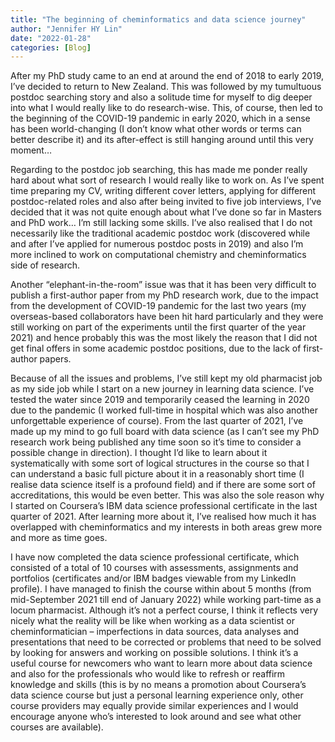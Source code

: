 ```yaml
---
title: "The beginning of cheminformatics and data science journey"
author: "Jennifer HY Lin"
date: "2022-01-28"
categories: [Blog]
---
```


After my PhD study came to an end at around the end of 2018 to early 2019, I've decided to return to New Zealand. This was followed by my tumultuous postdoc searching story and also a solitude time for myself to dig deeper into what I would really like to do research-wise. This, of course, then led to the beginning of the COVID-19 pandemic in early 2020, which in a sense has been world-changing (I don't know what other words or terms can better describe it) and its after-effect is still hanging around until this very moment...

Regarding to the postdoc job searching, this has made me ponder really hard about what sort of research I would really like to work on. As I've spent time preparing my CV, writing different cover letters, applying for different postdoc-related roles and also after being invited to five job interviews, I've decided that it was not quite enough about what I've done so far in Masters and PhD work... I'm still lacking some skills. I've also realised that I do not necessarily like the traditional academic postdoc work (discovered while and after I've applied for numerous postdoc posts in 2019) and also I'm more inclined to work on computational chemistry and cheminformatics side of research.

Another "elephant-in-the-room" issue was that it has been very difficult to publish a first-author paper from my PhD research work, due to the impact from the development of COVID-19 pandemic for the last two years (my overseas-based collaborators have been hit hard particularly and they were still working on part of the experiments until the first quarter of the year 2021) and hence probably this was the most likely the reason that I did not get final offers in some academic postdoc positions, due to the lack of first-author papers.

Because of all the issues and problems, I've still kept my old pharmacist job as my side job while I start on a new journey in learning data science. I've tested the water since 2019 and temporarily ceased the learning in 2020 due to the pandemic (I worked full-time in hospital which was also another unforgettable experience of course). From the last quarter of 2021, I've made up my mind to go full board with data science (as I can't see my PhD research work being published any time soon so it's time to consider a possible change in direction). I thought I'd like to learn about it systematically with some sort of logical structures in the course so that I can understand a basic full picture about it in a reasonably short time (I realise data science itself is a profound field) and if there are some sort of accreditations, this would be even better. This was also the sole reason why I started on Coursera's IBM data science professional certificate in the last quarter of 2021. After learning more about it, I've realised how much it has overlapped with cheminformatics and my interests in both areas grew more and more as time goes.

I have now completed the data science professional certificate, which consisted of a total of 10 courses with assessments, assignments and portfolios (certificates and/or IBM badges viewable from my LinkedIn profile). I have managed to finish the course within about 5 months (from mid-September 2021 till end of January 2022) while working part-time as a locum pharmacist. Although it's not a perfect course, I think it reflects very nicely what the reality will be like when working as a data scientist or cheminformatician -- imperfections in data sources, data analyses and presentations that need to be corrected or problems that need to be solved by looking for answers and working on possible solutions. I think it's a useful course for newcomers who want to learn more about data science and also for the professionals who would like to refresh or reaffirm knowledge and skills (this is by no means a promotion about Coursera's data science course but just a personal learning experience only, other course providers may equally provide similar experiences and I would encourage anyone who's interested to look around and see what other courses are available).

